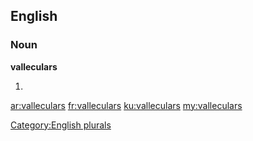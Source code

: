==English==

===Noun===
'''valleculars'''

# {{plural of|[[vallecular]]}}

[[Category:English plurals]]

[[ar:valleculars]]
[[fr:valleculars]]
[[ku:valleculars]]
[[my:valleculars]]